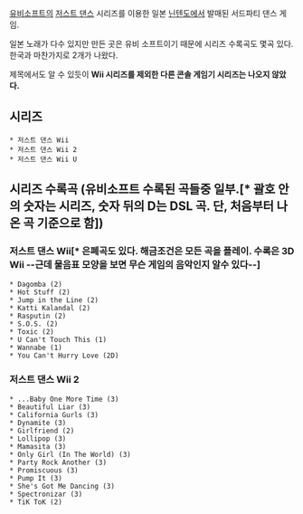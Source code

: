 [[유비소프트]]의 [[저스트 댄스]] 시리즈를 이용한 일본 [[닌텐도]]에서 발매된 서드파티 댄스 게임.

일본 노래가 다수 있지만 만든 곳은 유비 소프트이기 때문에 시리즈 수록곡도 몇곡 있다. 한국과 마찬가지로 2개가 나왔다.

제목에서도 알 수 있듯이 '''Wii 시리즈를 제외한 다른 콘솔 게임기 시리즈는 나오지 않았다.'''

== 시리즈 ==
 * 저스트 댄스 Wii
 * 저스트 댄스 Wii 2
 * 저스트 댄스 Wii U

== 시리즈 수록곡 (유비소프트 수록된 곡들중 일부.[* 괄호 안의 숫자는 시리즈, 숫자 뒤의 D는 DSL 곡. 단, 처음부터 나온 곡 기준으로 함]) ==
=== 저스트 댄스 Wii[* 은폐곡도 있다. 해금조건은 모든 곡을 플레이. 수록은 3D Wii --근데 물음표 모양을 보면 무슨 게임의 음악인지 알수 있다--] ===
 * Dagomba (2)
 * Hot Stuff (2)
 * Jump in the Line (2)
 * Katti Kalandal (2)
 * Rasputin (2)
 * S.O.S. (2)
 * Toxic (2)
 * U Can't Touch This (1)
 * Wannabe (1)
 * You Can't Hurry Love (2D)

=== 저스트 댄스 Wii 2 ===
 * ...Baby One More Time (3)
 * Beautiful Liar (3)
 * California Gurls (3)
 * Dynamite (3)
 * Girlfriend (2)
 * Lollipop (3)
 * Mamasita (3)
 * Only Girl (In The World) (3)
 * Party Rock Another (3)
 * Promiscuous (3)
 * Pump It (3)
 * She's Got Me Dancing (3)
 * Spectronizar (3)
 * TiK ToK (2)
